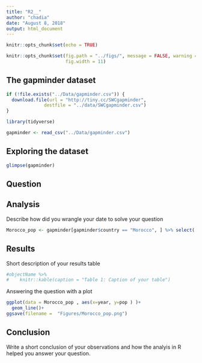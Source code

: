 ```yaml
---
title: "R2__"
author: "chadia"
date: "August 8, 2018"
output: html_document
---
```



```r
knitr::opts_chunk$set(echo = TRUE)
```

```r
knitr::opts_chunk$set(fig.path = "../figs/", message = FALSE, warning = FALSE,
                      fig.width = 11)
```
## The gapminder dataset

```r
if (!file.exists("../Data/gapminder.csv")) {
  download.file(url = "http://tiny.cc/SWCgapminder",
              destfile = "../data/SWCgapminder.csv")
}
```

```r
library(tidyverse)
```

```r
gapminder <- read_csv("../Data/gapminder.csv")
```

## Exploring the dataset
```r
glimpse(gapminder)
```

## Question

## Analysis

Describe how did you wrangle your date to solve your question

```r
Morocco_pop <- gapminder[gapminder$country == "Morocco", ] %>% select( year, pop) 


```

## Results

Short description of your results table

```r
#objectName %>% 
#    knitr::kable(caption = "Table 1: Caption of your table")

```

Answering the question with a plot

```r

ggplot(data = Morocco_pop , aes(x=year, y=pop ) )+
  geom_line()+
ggsave(filename =  "Figures/Morocco_pop.png")
```


## Conclusion

Write a short conclusion of your observations and how the analyis in R helped you answer your question.


